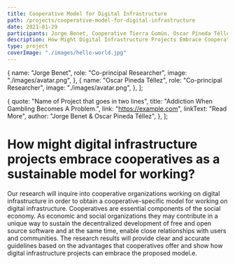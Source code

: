 ```yaml
---
title: Cooperative Model for Digital Infrastructure
path: /projects/cooperative-model-for-digital-infrastructure
date: 2021-01-29
participants: Jorge Benet, Cooperative Tierra Común. Oscar Pineda Téllez.
description: How Might Digital Infrastructure Projects Embrace Cooperatives As A Sustainable Model For Working?
type: project
coverImage: "./images/hello-world.jpg"
---
```


  {
    name: "Jorge Benet",
    role: "Co-principal Researcher",
    image: "./images/avatar.png",
  },
  {
    name: "Oscar Pineda Téllez",
    role: "Co-principal Researcher",
    image: "./images/avatar.png",
  },
];

  {
    quote: "Name of Project that goes in two lines",
    title: "Addiction When Gambling Becomes A Problem.",
    link: "https://example.com",
    linkText: "Read More",
    author: "Jorge Benet & Oscar Pineda Téllez",
  },
];

# How might digital infrastructure projects embrace cooperatives as a sustainable model for working?

Our research will inquire into cooperative organizations working on digital infrastructure in order to obtain a cooperative-specific model for working on digital infrastructure. Cooperatives are essential components of the social economy. As economic and social organizations they may contribute in a unique way to sustain the decentralized development of free and open source software and at the same time, enable close relationships with users and communities. The research results will provide clear and accurate guidelines based on the advantages that cooperatives offer and show how digital infrastructure projects can embrace the proposed model.e.
